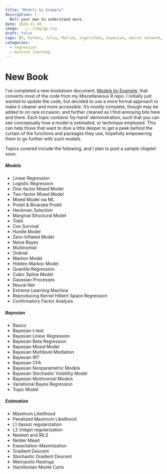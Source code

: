 ```yaml
---
title: "Models by Example"
description: |
  Roll your own to understand more.
date: 2020-11-30
image: ../../img/gp.svg 
draft: false
tags: [R, Python, Julia, Matlab, algorithms, bayesian, neural network, linear regression, lasso, pca, expectation maximization, splines, logistic regression, gradient descent, rkhs, ridge regression, cox, hamiltonian monte carlo, mixed models, penalized regression, maximum likelihood estimation, tobit, multinomial, ordinal, zero inflated, marginal structural models]
categories:
  - regression
  - machine learning
---
```



# New Book

I've completed a new bookdown document, [Models by Example](https://m-clark.github.io/models-by-example/), that converts most of the code from my Miscellaneous R repo. I initially just wanted to update the code, but decided to use a more formal approach to make it cleaner and more accessible. It's mostly complete, though may be added to on rare occasion, and further cleaned as I find annoying bits here and there. Each topic contains 'by-hand' demonstration, such that you can see conceptually how a model is estimated, or technique employed. This can help those that want to dive a little deeper to get a peek behind the curtain of the functions and packages they use, hopefully empowering them to go further with such models.

Topics covered include the following, and I plan to post a sample chapter soon.

##### Models

-   Linear Regression
-   Logistic Regression
-   One-factor Mixed Model
-   Two-factor Mixed Model
-   Mixed Model via ML
-   Probit & Bivariate Probit
-   Heckman Selection
-   Marginal Structural Model
-   Tobit
-   Cox Survival
-   Hurdle Model
-   Zero-Inflated Model
-   Naive Bayes
-   Multinomial
-   Ordinal
-   Markov Model
-   Hidden Markov Model
-   Quantile Regression
-   Cubic Spline Model
-   Gaussian Processes
-   Neural Net
-   Extreme Learning Machine
-   Reproducing Kernel Hilbert Space Regression
-   Confirmatory Factor Analysis

##### Bayesian

-   Basics
-   Bayesian t-test
-   Bayesian Linear Regression
-   Bayesian Beta Regression
-   Bayesian Mixed Model
-   Bayesian Multilevel Mediation
-   Bayesian IRT
-   Bayesian CFA
-   Bayesian Nonparametric Models
-   Bayesian Stochastic Volatility Model
-   Bayesian Multinomial Models
-   Variational Bayes Regression
-   Topic Model

##### Estimation

-   Maximum Likelihood
-   Penalized Maximum Likelihood
-   L1 (lasso) regularization
-   L2 (ridge) regularization
-   Newton and IRLS
-   Nelder Mead
-   Expectation-Maximization
-   Gradient Descent
-   Stochastic Gradient Descent
-   Metropolis Hastings
-   Hamiltonian Monte Carlo
